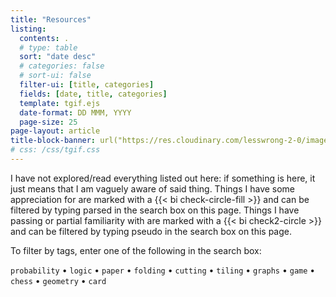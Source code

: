 ```yaml
---
title: "Resources"
listing:
  contents: .
  # type: table
  sort: "date desc"
  # categories: false
  # sort-ui: false
  filter-ui: [title, categories]
  fields: [date, title, categories]
  template: tgif.ejs
  date-format: DD MMM, YYYY
  page-size: 25
page-layout: article
title-block-banner: url("https://res.cloudinary.com/lesswrong-2-0/image/upload/c_crop,g_custom/c_fill,dpr_auto,q_auto,f_auto,g_auto:faces/ohabryka_Topographic_aquarelle_book_cover_by_Thomas_W._Schaller_f9c9dbbe-4880-4f12-8ebb-b8f0b900abc1_m4k6dy_734413")
# css: /css/tgif.css
---
```


:::{.callout-note appearance="simple" icon=false}
I have not explored/read everything listed out here: if something is here, it just means that I am vaguely aware of said thing. Things I have some appreciation for are marked with a {{< bi check-circle-fill >}} and can be filtered by typing parsed in the search box on this page. Things I have passing or partial familiarity with are marked with a {{< bi check2-circle >}}  and can be filtered by typing pseudo in the search box on this page.

To filter by tags, enter one of the following in the search box: 

`probability`  • `logic`  • `paper`  • `folding`  • `cutting`  • `tiling`  • `graphs`  • `game`  • `chess`  • `geometry`  • `card` 
:::


<p>&nbsp;</p>

<style type="text/css">
  #hyvor-talk-view{display:none;}
</style>
